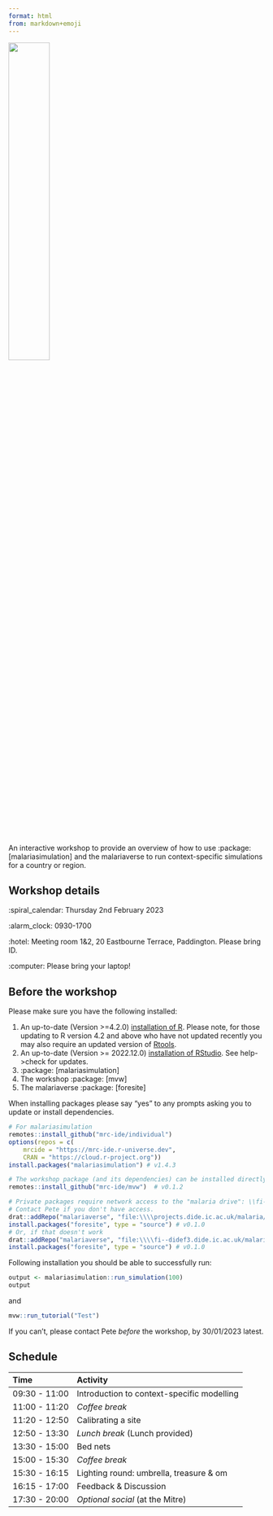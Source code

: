 ```yaml
---
format: html
from: markdown+emoji
---
```


![](presentations/images/malariaverse.gif){fig-align="center" width="40%" height="40%"}

An interactive workshop to provide an overview of how to use :package: \[malariasimulation\] and the malariaverse to run context-specific simulations for a country or region.

## Workshop details

:spiral_calendar: Thursday 2nd February 2023

:alarm_clock: 0930-1700

:hotel: Meeting room 1&2, 20 Eastbourne Terrace, Paddington. Please bring ID.

:computer: Please bring your laptop!

## Before the workshop

Please make sure you have the following installed:

1.  An up-to-date (Version \>=4.2.0) [installation of R](https://www.r-project.org/). Please note, for those updating to R version 4.2 and above who have not updated recently you may also require an updated version of [Rtools](https://cran.r-project.org/bin/windows/Rtools/rtools42/rtools.html).
2.  An up-to-date (Version \>= 2022.12.0) [installation of RStudio](https://posit.co/download/rstudio-desktop/). See help-\>check for updates.
3.  :package: \[malariasimulation\]
4.  The workshop :package: \[mvw\]
5.  The malariaverse :package: \[foresite\]

When installing packages please say "yes" to any prompts asking you to update or install dependencies.

```r
# For malariasimulation
remotes::install_github("mrc-ide/individual") 
options(repos = c(
    mrcide = "https://mrc-ide.r-universe.dev",
    CRAN = "https://cloud.r-project.org"))
install.packages("malariasimulation") # v1.4.3

# The workshop package (and its dependencies) can be installed directly from github:
remotes::install_github("mrc-ide/mvw")  # v0.1.2

# Private packages require network access to the "malaria drive": \\fi--didef3.dide.ic.ac.uk/malaria. 
# Contact Pete if you don't have access.
drat::addRepo("malariaverse", "file:\\\\projects.dide.ic.ac.uk/malaria/malariaverse/drat")
install.packages("foresite", type = "source") # v0.1.0
# Or, if that doesn't work
drat::addRepo("malariaverse", "file:\\\\fi--didef3.dide.ic.ac.uk/malaria/malariaverse/drat")
install.packages("foresite", type = "source") # v0.1.0
```

Following installation you should be able to successfully run:

```r
output <- malariasimulation::run_simulation(100)
output
```

and

```r
mvw::run_tutorial("Test")
```

If you can't, please contact Pete *before* the workshop, by 30/01/2023 latest.

## Schedule

| Time          | Activity                                   |
|:--------------|:-------------------------------------------|
| 09:30 - 11:00 | Introduction to context-specific modelling |
| 11:00 - 11:20 | *Coffee break*                             |
| 11:20 - 12:50 | Calibrating a site                         |
| 12:50 - 13:30 | *Lunch break* (Lunch provided)             |
| 13:30 - 15:00 | Bed nets                                   |
| 15:00 - 15:30 | *Coffee break*                             |
| 15:30 - 16:15 | Lighting round: umbrella, treasure & om    |
| 16:15 - 17:00 | Feedback & Discussion                      |
| 17:30 - 20:00 | *Optional social* (at the Mitre)           |
